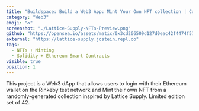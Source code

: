 ```yaml
---
title: "Buildspace: Build a Web3 App: Mint Your Own NFT collection | Cohort Deneb | #51"
category: "Web3"
emoji: "♻️"
screenshot: "./Lattice-Supply-NFTs-Preview.png"
github: "https://opensea.io/assets/matic/0x3cd266509d127d0eac42f4474f57d0526804b44e/2149"
external: "https://lattice-supply.jcstein.repl.co"
tags:
  - NFTs + Minting
  - Solidity + Ethereum Smart Contracts
visible: true
position: 1
---
```


This project is a Web3 dApp that allows users to login with their Ethereum wallet on the Rinkeby test network and Mint their own NFT from a randomly-generated collection inspired by Lattice Supply. Limited edition set of 42.